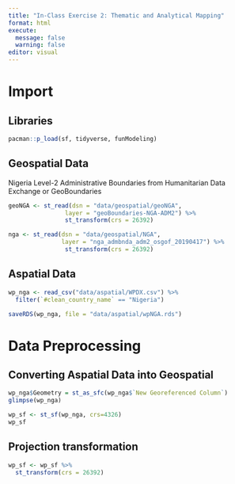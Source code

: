 ```yaml
---
title: "In-Class Exercise 2: Thematic and Analytical Mapping"
format: html
execute: 
  message: false
  warning: false
editor: visual
---
```


# Import

## Libraries

```r
pacman::p_load(sf, tidyverse, funModeling)
```

## Geospatial Data

Nigeria Level-2 Administrative Boundaries from Humanitarian Data Exchange or GeoBoundaries

```r
geoNGA <- st_read(dsn = "data/geospatial/geoNGA", 
                layer = "geoBoundaries-NGA-ADM2") %>%
                st_transform(crs = 26392)
```

```r
nga <- st_read(dsn = "data/geospatial/NGA", 
               layer = "nga_admbnda_adm2_osgof_20190417") %>%
                st_transform(crs = 26392)
```

## Aspatial Data

```r
wp_nga <- read_csv("data/aspatial/WPDX.csv") %>%
  filter(`#clean_country_name` == "Nigeria")
```

```r
saveRDS(wp_nga, file = "data/aspatial/wpNGA.rds")
```

# Data Preprocessing

## Converting Aspatial Data into Geospatial

```r
wp_nga$Geometry = st_as_sfc(wp_nga$`New Georeferenced Column`)
glimpse(wp_nga)
```

```r
wp_sf <- st_sf(wp_nga, crs=4326)
wp_sf
```

## Projection transformation

```r
wp_sf <- wp_sf %>%
  st_transform(crs = 26392)
```

## 
